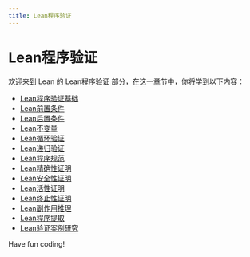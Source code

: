 ```yaml
---
title: Lean程序验证
---
```


# Lean程序验证

欢迎来到 Lean 的 Lean程序验证 部分，在这一章节中，你将学到以下内容：

- [Lean程序验证基础](./0-lean-program-verification-basics.mdx)
- [Lean前置条件](./1-lean-preconditions.mdx)
- [Lean后置条件](./2-lean-postcondition.mdx)
- [Lean不变量](./3-lean-invariant.mdx)
- [Lean循环验证](./4-lean-cycle-verification.mdx)
- [Lean递归验证](./5-lean-recursive-verification.mdx)
- [Lean程序规范](./6-lean-program-specifications.mdx)
- [Lean精确性证明](./7-lean-precision-proof.mdx)
- [Lean安全性证明](./8-lean-safety-proof.mdx)
- [Lean活性证明](./9-lean-activity-proof.mdx)
- [Lean终止性证明](./10-lean-termination-proof.mdx)
- [Lean副作用推理](./11-lean-side-effect-reasoning.mdx)
- [Lean程序提取](./12-lean-program-extraction.mdx)
- [Lean验证案例研究](./13-lean-validation-case-study.mdx)

Have fun coding!